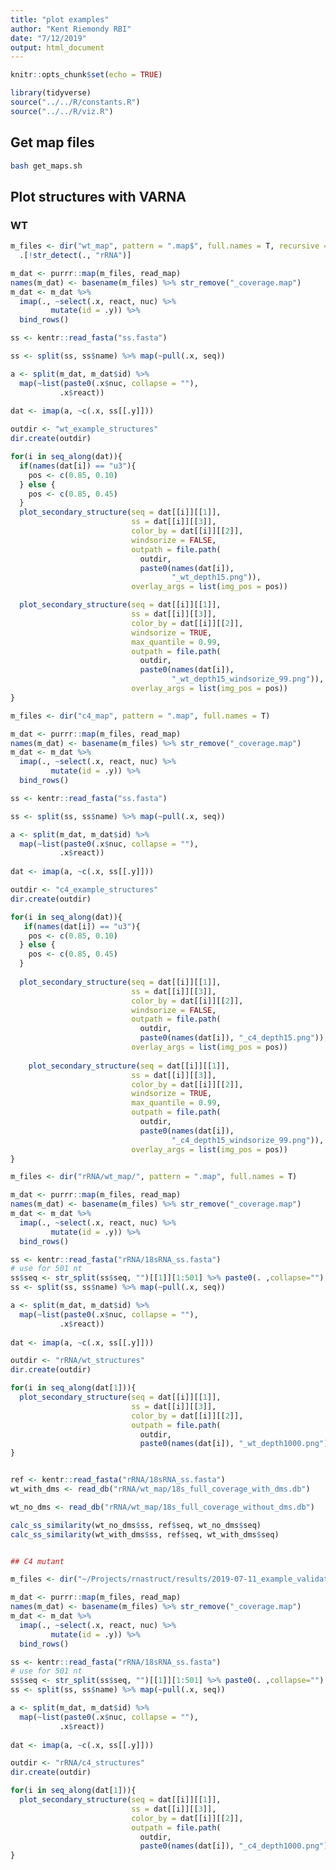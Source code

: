 ```yaml
---
title: "plot examples"
author: "Kent Riemondy RBI"
date: "7/12/2019"
output: html_document
---
```


```r
knitr::opts_chunk$set(echo = TRUE)
```


```r
library(tidyverse)
source("../../R/constants.R")
source("../../R/viz.R")
```

## Get map files 

```bash
bash get_maps.sh

```

## Plot structures with VARNA


### WT
```r
m_files <- dir("wt_map", pattern = ".map$", full.names = T, recursive = TRUE) %>% 
  .[!str_detect(., "rRNA")]

m_dat <- purrr::map(m_files, read_map)
names(m_dat) <- basename(m_files) %>% str_remove("_coverage.map")
m_dat <- m_dat %>% 
  imap(., ~select(.x, react, nuc) %>%
         mutate(id = .y)) %>% 
  bind_rows() 

ss <- kentr::read_fasta("ss.fasta")

ss <- split(ss, ss$name) %>% map(~pull(.x, seq))

a <- split(m_dat, m_dat$id) %>% 
  map(~list(paste0(.x$nuc, collapse = ""),
           .x$react))
                               
dat <- imap(a, ~c(.x, ss[[.y]]))

outdir <- "wt_example_structures"
dir.create(outdir)

for(i in seq_along(dat)){
  if(names(dat[i]) == "u3"){
    pos <- c(0.85, 0.10)
  } else {
    pos <- c(0.85, 0.45)
  }
  plot_secondary_structure(seq = dat[[i]][[1]], 
                           ss = dat[[i]][[3]], 
                           color_by = dat[[i]][[2]],
                           windsorize = FALSE,
                           outpath = file.path(
                             outdir,
                             paste0(names(dat[i]),
                                    "_wt_depth15.png")),
                           overlay_args = list(img_pos = pos))

  plot_secondary_structure(seq = dat[[i]][[1]], 
                           ss = dat[[i]][[3]], 
                           color_by = dat[[i]][[2]],
                           windsorize = TRUE,
                           max_quantile = 0.99,
                           outpath = file.path(
                             outdir,
                             paste0(names(dat[i]), 
                                    "_wt_depth15_windsorize_99.png")),
                           overlay_args = list(img_pos = pos))
}


```




```r
m_files <- dir("c4_map", pattern = ".map", full.names = T)

m_dat <- purrr::map(m_files, read_map)
names(m_dat) <- basename(m_files) %>% str_remove("_coverage.map")
m_dat <- m_dat %>% 
  imap(., ~select(.x, react, nuc) %>%
         mutate(id = .y)) %>% 
  bind_rows() 

ss <- kentr::read_fasta("ss.fasta")

ss <- split(ss, ss$name) %>% map(~pull(.x, seq))

a <- split(m_dat, m_dat$id) %>% 
  map(~list(paste0(.x$nuc, collapse = ""),
           .x$react))
                               
dat <- imap(a, ~c(.x, ss[[.y]]))

outdir <- "c4_example_structures"
dir.create(outdir)

for(i in seq_along(dat)){
   if(names(dat[i]) == "u3"){
    pos <- c(0.85, 0.10)
  } else {
    pos <- c(0.85, 0.45)
  }
  
  plot_secondary_structure(seq = dat[[i]][[1]], 
                           ss = dat[[i]][[3]], 
                           color_by = dat[[i]][[2]],
                           windsorize = FALSE,
                           outpath = file.path(
                             outdir,
                             paste0(names(dat[i]), "_c4_depth15.png")),
                           overlay_args = list(img_pos = pos))
  
    plot_secondary_structure(seq = dat[[i]][[1]], 
                           ss = dat[[i]][[3]], 
                           color_by = dat[[i]][[2]],
                           windsorize = TRUE,
                           max_quantile = 0.99,
                           outpath = file.path(
                             outdir,
                             paste0(names(dat[i]),
                                    "_c4_depth15_windsorize_99.png")),
                           overlay_args = list(img_pos = pos))
}
```


```r
m_files <- dir("rRNA/wt_map/", pattern = ".map", full.names = T)

m_dat <- purrr::map(m_files, read_map)
names(m_dat) <- basename(m_files) %>% str_remove("_coverage.map")
m_dat <- m_dat %>% 
  imap(., ~select(.x, react, nuc) %>%
         mutate(id = .y)) %>% 
  bind_rows() 

ss <- kentr::read_fasta("rRNA/18sRNA_ss.fasta")
# use for 501 nt 
ss$seq <- str_split(ss$seq, "")[[1]][1:501] %>% paste0(. ,collapse="")
ss <- split(ss, ss$name) %>% map(~pull(.x, seq))

a <- split(m_dat, m_dat$id) %>% 
  map(~list(paste0(.x$nuc, collapse = ""),
           .x$react))
                               
dat <- imap(a, ~c(.x, ss[[.y]]))

outdir <- "rRNA/wt_structures"
dir.create(outdir)

for(i in seq_along(dat[1])){
  plot_secondary_structure(seq = dat[[i]][[1]], 
                           ss = dat[[i]][[3]], 
                           color_by = dat[[i]][[2]],
                           outpath = file.path(
                             outdir,
                             paste0(names(dat[i]), "_wt_depth1000.png")))
}


ref <- kentr::read_fasta("rRNA/18sRNA_ss.fasta")
wt_with_dms <- read_db("rRNA/wt_map/18s_full_coverage_with_dms.db")

wt_no_dms <- read_db("rRNA/wt_map/18s_full_coverage_without_dms.db")

calc_ss_similarity(wt_no_dms$ss, ref$seq, wt_no_dms$seq)
calc_ss_similarity(wt_with_dms$ss, ref$seq, wt_with_dms$seq)


## C4 mutant 

m_files <- dir("~/Projects/rnastruct/results/2019-07-11_example_validation_structures/rRNA/c4_map/", pattern = ".map", full.names = T)

m_dat <- purrr::map(m_files, read_map)
names(m_dat) <- basename(m_files) %>% str_remove("_coverage.map")
m_dat <- m_dat %>% 
  imap(., ~select(.x, react, nuc) %>%
         mutate(id = .y)) %>% 
  bind_rows() 

ss <- kentr::read_fasta("rRNA/18sRNA_ss.fasta")
# use for 501 nt 
ss$seq <- str_split(ss$seq, "")[[1]][1:501] %>% paste0(. ,collapse="")
ss <- split(ss, ss$name) %>% map(~pull(.x, seq))

a <- split(m_dat, m_dat$id) %>% 
  map(~list(paste0(.x$nuc, collapse = ""),
           .x$react))
                               
dat <- imap(a, ~c(.x, ss[[.y]]))

outdir <- "rRNA/c4_structures"
dir.create(outdir)

for(i in seq_along(dat[1])){
  plot_secondary_structure(seq = dat[[i]][[1]], 
                           ss = dat[[i]][[3]], 
                           color_by = dat[[i]][[2]],
                           outpath = file.path(
                             outdir,
                             paste0(names(dat[i]), "_c4_depth1000.png")))
}


```

